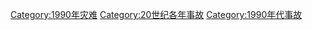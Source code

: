 {{Year by category
|m=1
|c=9
|d=9
|y=0
|cat=事故
|sortkey=事故
|parent=20世纪各年事故
|subcat=1990年代事故
}}

[[Category:1990年灾难|Category:1990年灾难]]
[[Category:20世纪各年事故|Category:20世纪各年事故]]
[[Category:1990年代事故|Category:1990年代事故]]